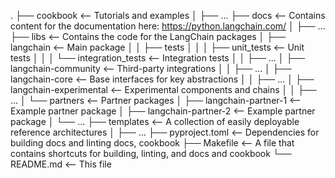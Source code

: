 .
├── cookbook                   <-- Tutorials and examples
│   ├── ...
├── docs                       <-- Contains content for the documentation here: https://python.langchain.com/
│   ├── ...
├── libs                       <-- Contains the code for the LangChain packages
│   ├── langchain               <-- Main package
│   │   ├── tests
│   │   │   ├── unit_tests      <-- Unit tests
│   │   │   └── integration_tests  <-- Integration tests
│   │   ├── ...
│   ├── langchain-community     <-- Third-party integrations
│   │   ├── ...
│   ├── langchain-core          <-- Base interfaces for key abstractions
│   │   ├── ...
│   ├── langchain-experimental  <-- Experimental components and chains
│   │   ├── ...
│   └── partners                <-- Partner packages
│       ├── langchain-partner-1  <-- Example partner package
│       ├── langchain-partner-2  <-- Example partner package
│       └── ...
├── templates                  <-- A collection of easily deployable reference architectures
│   ├── ...
├── pyproject.toml             <-- Dependencies for building docs and linting docs, cookbook
├── Makefile                   <-- A file that contains shortcuts for building, linting, and docs and cookbook
└── README.md                  <-- This file
